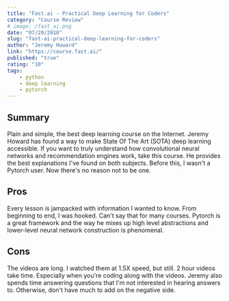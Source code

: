 ```yaml
---
title: "Fast.ai - Practical Deep Learning for Coders"
category: "Course Review"
# image: /fast_ai.png
date: "07/20/2018"
slug: "fast-ai-practical-deep-learning-for-coders"
author: "Jeremy Howard"
link: "https://course.fast.ai/"
published: "true"
rating: "10"
tags:
    - python
    - deep learning
    - pytorch
---
```


## Summary

Plain and simple, the best deep learning course on the Internet. Jeremy Howard has found a way to make State Of The Art (SOTA) deep learning accessible. If you want to truly understand how convolutional neural networks and recommendation engines work, take this course. He provides the best explanations I've found on both subjects. Before this, I wasn't a Pytorch user. Now there's no reason not to be one.

## Pros

Every lesson is jampacked with information I wanted to know. From beginning to end, I was hooked. Can't say that for many courses. Pytorch is a great framework and the way he mixes up high level abstractions and lower-level neural network construction is phenomenal.

## Cons

The videos are long. I watched them at 1.5X speed, but still. 2 hour videos take time. Especially when you're coding along with the videos. Jeremy also spends time answering questions that I'm not interested in hearing answers to.  Otherwise, don't have much to add on the negative side.
